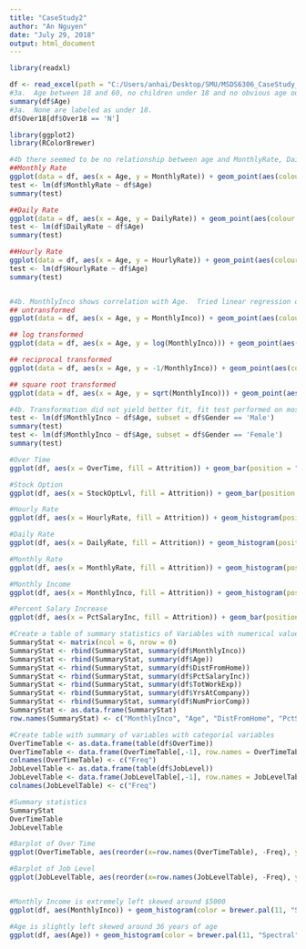 ```yaml
---
title: "CaseStudy2"
author: "An Nguyen"
date: "July 29, 2018"
output: html_document
---
```


```r
library(readxl)

df <- read_excel(path = "C:/Users/anhai/Desktop/SMU/MSDS6306_CaseStudy_2/Attrition_Data_Clean.xlsx", sheet = "HR-employee-attrition Data")
#3a.  Age between 18 and 60, no children under 18 and no obvious age outliers.
summary(df$Age)
#3a.  None are labeled as under 18.
df$Over18[df$Over18 == 'N']
```

```r
library(ggplot2)
library(RColorBrewer)

#4b there seemed to be no relationship between age and MonthlyRate, DailyRate, or HourlyRate
##Monthly Rate
ggplot(data = df, aes(x = Age, y = MonthlyRate)) + geom_point(aes(colour = factor(Gender))) + geom_smooth(method = "lm", aes(group = Gender, colour = Gender)) + labs(title = "Montly Rate vs Age", x = "Age", y = "Monthly Rate", color = "Gender") + scale_colour_manual(values=c(brewer.pal(11, "Spectral")[1], brewer.pal(11, "Spectral")[9]))
test <- lm(df$MonthlyRate ~ df$Age)
summary(test)

##Daily Rate
ggplot(data = df, aes(x = Age, y = DailyRate)) + geom_point(aes(colour = factor(Gender))) + geom_smooth(method = "lm", aes(group = Gender, colour = Gender)) + labs(title = "Daily Rate vs Age", x = "Age", y = "Daily Rate", color = "Gender") + scale_colour_manual(values=c(brewer.pal(11, "Spectral")[1], brewer.pal(11, "Spectral")[9]))
test <- lm(df$DailyRate ~ df$Age)
summary(test)

##Hourly Rate
ggplot(data = df, aes(x = Age, y = HourlyRate)) + geom_point(aes(colour = factor(Gender))) + geom_smooth(method = "lm", aes(group = Gender, colour = Gender)) + labs(title = "Hourly Rate vs Age", x = "Age", y = "Hourly Rate", color = "Gender") + scale_colour_manual(values=c(brewer.pal(11, "Spectral")[1], brewer.pal(11, "Spectral")[9]))
test <- lm(df$HourlyRate ~ df$Age)
summary(test)


#4b. MonthlyInco shows correlation with Age.  Tried linear regression on untransformed data and log, reciprocal, square root transformations
## untransformed
ggplot(data = df, aes(x = Age, y = MonthlyInco)) + geom_point(aes(colour = Gender)) + geom_smooth(method = 'lm', aes(group = Gender, colour = Gender)) + labs(title = "Montly Income vs Age", x = "Age", y = "Monthly Income", color = "Gender") + scale_colour_manual(values=c(brewer.pal(11, "Spectral")[1], brewer.pal(11, "Spectral")[9]))

## log transformed
ggplot(data = df, aes(x = Age, y = log(MonthlyInco))) + geom_point(aes(colour = Gender)) + geom_smooth(method = 'lm', aes(group = Gender, colour = Gender)) + labs(title = "Montly Income vs Age", x = "Age", y = "log(Monthly Income)", color = "Gender", subtitle = "log transformed") + scale_colour_manual(values=c(brewer.pal(11, "Spectral")[1], brewer.pal(11, "Spectral")[9]))

## reciprocal transformed
ggplot(data = df, aes(x = Age, y = -1/MonthlyInco)) + geom_point(aes(colour = Gender)) + geom_smooth(method = 'lm', aes(group = Gender, colour = Gender)) + labs(title = "Montly Income vs Age", x = "Age", y = "-1/(Monthly Income)", color = "Gender", subtitle = "negative reciprocal transformed") + scale_colour_manual(values=c(brewer.pal(11, "Spectral")[1], brewer.pal(11, "Spectral")[9]))

## square root transformed
ggplot(data = df, aes(x = Age, y = sqrt(MonthlyInco))) + geom_point(aes(colour = Gender)) + geom_smooth(method = 'lm', aes(group = Gender, colour = Gender)) + labs(title = "Montly Income vs Age", x = "Age", y = "sqrt(Monthly Income)", color = "Gender", subtitle = "square root transformed") + scale_colour_manual(values=c(brewer.pal(11, "Spectral")[1], brewer.pal(11, "Spectral")[9]))

#4b. Transformation did not yield better fit, fit test performed on most uncomplicated model, untransformed data
test <- lm(df$MonthlyInco ~ df$Age, subset = df$Gender == 'Male')
summary(test)
test <- lm(df$MonthlyInco ~ df$Age, subset = df$Gender == 'Female')
summary(test)
```

```r
#Over Time
ggplot(df, aes(x = OverTime, fill = Attrition)) + geom_bar(position = "fill") + labs(title = "Over Time", x = "Over Time", y = "", color = "")+ scale_y_continuous(labels = scales::percent) + scale_fill_manual(values=c(brewer.pal(11, "Spectral")[3], brewer.pal(11, "Spectral")[10]))

#Stock Option
ggplot(df, aes(x = StockOptLvl, fill = Attrition)) + geom_bar(position = "fill") + labs(title = "Stock Option Level", x = "Stock Option Levels", y = "", color = "")+ scale_y_continuous(labels = scales::percent) + scale_fill_manual(values=c(brewer.pal(11, "Spectral")[3], brewer.pal(11, "Spectral")[10]))

#Hourly Rate
ggplot(df, aes(x = HourlyRate, fill = Attrition)) + geom_histogram(position = "fill", bins = 30) + labs(title = "Hourly Rate", x = "Hourly Rate", y = "", color = "")+ scale_y_continuous(labels = scales::percent) + scale_fill_manual(values=c(brewer.pal(11, "Spectral")[3], brewer.pal(11, "Spectral")[10]))

#Daily Rate
ggplot(df, aes(x = DailyRate, fill = Attrition)) + geom_histogram(position = "fill", bins = 30) + labs(title = "Daily Rate", x = "Daily Rate", y = "", color = "")+ scale_y_continuous(labels = scales::percent) + scale_fill_manual(values=c(brewer.pal(11, "Spectral")[3], brewer.pal(11, "Spectral")[10]))

#Monthly Rate
ggplot(df, aes(x = MonthlyRate, fill = Attrition)) + geom_histogram(position = "fill", bins = 30) + labs(title = "Monthly Rate", x = "Monthly Rate", y = "", color = "")+ scale_y_continuous(labels = scales::percent) + scale_fill_manual(values=c(brewer.pal(11, "Spectral")[3], brewer.pal(11, "Spectral")[10]))

#Monthly Income
ggplot(df, aes(x = MonthlyInco, fill = Attrition)) + geom_histogram(position = "fill", bins = 30) + labs(title = "Monthly Income", x = "Monthly Income", y = "", color = "")+ scale_y_continuous(labels = scales::percent) + scale_fill_manual(values=c(brewer.pal(11, "Spectral")[3], brewer.pal(11, "Spectral")[10]))

#Percent Salary Increase
ggplot(df, aes(x = PctSalaryInc, fill = Attrition)) + geom_bar(position = "fill") + labs(title = "Percent Salary Increase", x = "Salary Increase (%)", y = "", color = "") + scale_y_continuous(labels = scales::percent) + scale_fill_manual(values=c(brewer.pal(11, "Spectral")[3], brewer.pal(11, "Spectral")[10]))
```

```r
#Create a table of summary statistics of Variables with numerical values
SummaryStat <- matrix(ncol = 6, nrow = 0)
SummaryStat <- rbind(SummaryStat, summary(df$MonthlyInco))
SummaryStat <- rbind(SummaryStat, summary(df$Age))
SummaryStat <- rbind(SummaryStat, summary(df$DistFromHome))
SummaryStat <- rbind(SummaryStat, summary(df$PctSalaryInc))
SummaryStat <- rbind(SummaryStat, summary(df$TotWorkExp))
SummaryStat <- rbind(SummaryStat, summary(df$YrsAtCompany))
SummaryStat <- rbind(SummaryStat, summary(df$NumPriorComp))
SummaryStat <- as.data.frame(SummaryStat)
row.names(SummaryStat) <- c("MonthlyInco", "Age", "DistFromHome", "PctSalarInc", "TotWorkExp", "YrsAtCompany", "NumPriorComp")

#Create table with summary of variables with categorial variables
OverTimeTable <- as.data.frame(table(df$OverTime))
OverTimeTable <- data.frame(OverTimeTable[,-1], row.names = OverTimeTable[,1])
colnames(OverTimeTable) <- c("Freq")
JobLevelTable <- as.data.frame(table(df$JobLevel))
JobLevelTable <- data.frame(JobLevelTable[,-1], row.names = JobLevelTable[,1])
colnames(JobLevelTable) <- c("Freq")

#Summary statistics
SummaryStat
OverTimeTable
JobLevelTable

#Barplot of Over Time
ggplot(OverTimeTable, aes(reorder(x=row.names(OverTimeTable), -Freq), y=Freq)) + geom_bar(stat = "identity", aes(fill = row.names(OverTimeTable))) + labs(title = "Over Time", y = "Number of Employees", x = "") + theme(axis.text.x = element_text(angle = 0, hjust = 1), legend.position="none") + scale_fill_brewer(palette="Spectral")

#Barplot of Job Level
ggplot(JobLevelTable, aes(reorder(x=row.names(JobLevelTable), -Freq), y=Freq)) + geom_bar(stat = "identity", aes(fill = row.names(JobLevelTable))) + labs(title = "Employees per Job Level", y = "Number of Employees", x = "") + theme(axis.text.x = element_text(angle = 15, hjust = 1), legend.position="none") + scale_fill_brewer(palette="Spectral")


#Monthly Income is extremely left skewed around $5000
ggplot(df, aes(MonthlyInco)) + geom_histogram(color = brewer.pal(11, "Spectral")[5], fill = brewer.pal(11, "Spectral")[4], bins = 30) + labs(title = "Monthly Income", y = "Employees", x = "USD")

#Age is slightly left skewed around 36 years of age
ggplot(df, aes(Age)) + geom_histogram(color = brewer.pal(11, "Spectral")[5], fill = brewer.pal(11, "Spectral")[4], bins = 30) + labs(title = "Employee's Ages", y = "Employees", x = "Years")
```